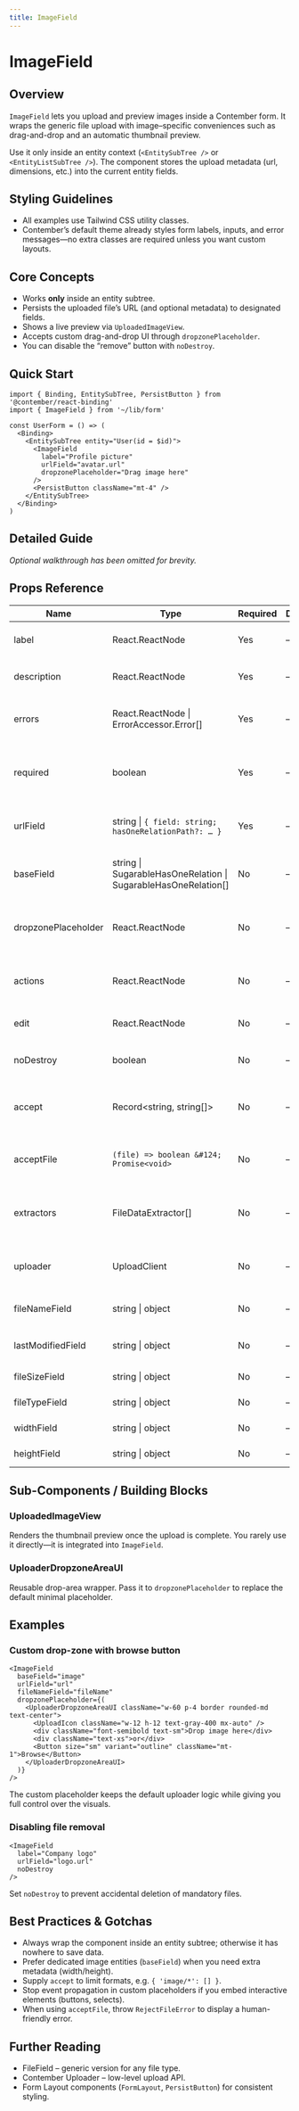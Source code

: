 ```yaml
---
title: ImageField
---
```


<!-- Edited by human: false -->
<!-- Examples count: 17 -->
<!-- Source examples: 2 -->
<!-- Playground examples: 5 -->
<!-- External examples: 10 -->
<!-- Import examples: 8 -->

# ImageField

## Overview
`ImageField` lets you upload and preview images inside a Contember form. It wraps the generic file upload with image–specific conveniences such as drag-and-drop and an automatic thumbnail preview.

Use it only inside an entity context (`<EntitySubTree />` or `<EntityListSubTree />`). The component stores the upload metadata (url, dimensions, etc.) into the current entity fields.

## Styling Guidelines
* All examples use Tailwind CSS utility classes.  
* Contember’s default theme already styles form labels, inputs, and error messages—no extra classes are required unless you want custom layouts.

## Core Concepts
* Works **only** inside an entity subtree.
* Persists the uploaded file’s URL (and optional metadata) to designated fields.
* Shows a live preview via `UploadedImageView`.
* Accepts custom drag-and-drop UI through `dropzonePlaceholder`.
* You can disable the “remove” button with `noDestroy`.

## Quick Start
```tsx
import { Binding, EntitySubTree, PersistButton } from '@contember/react-binding'
import { ImageField } from '~/lib/form'

const UserForm = () => (
  <Binding>
    <EntitySubTree entity="User(id = $id)">
      <ImageField
        label="Profile picture"
        urlField="avatar.url"
        dropzonePlaceholder="Drag image here"
      />
      <PersistButton className="mt-4" />
    </EntitySubTree>
  </Binding>
)
```

## Detailed Guide
_Optional walkthrough has been omitted for brevity._

## Props Reference
| Name | Type | Required | Default | Description |
|------|------|----------|---------|-------------|
| label | React.ReactNode | Yes | – | Field label shown above the uploader. |
| description | React.ReactNode | Yes | – | Helper text displayed below the label. |
| errors | React.ReactNode &#124; ErrorAccessor.Error[] | Yes | – | Injected by Contember to render validation errors. |
| required | boolean | Yes | – | Marks the field as mandatory; handled by Contember validators. |
| urlField | string &#124; `{ field: string; hasOneRelationPath?: … }` | Yes | – | Entity field that stores the uploaded file URL. |
| baseField | string &#124; SugarableHasOneRelation &#124; SugarableHasOneRelation[] | No | – | Relation used when the image is stored in a separate entity. |
| dropzonePlaceholder | React.ReactNode | No | – | Custom element rendered inside the drop zone before a file is chosen. |
| actions | React.ReactNode | No | – | Extra UI (e.g., buttons) shown next to the preview. |
| edit | React.ReactNode | No | – | Custom edit overlay rendered over the preview. |
| noDestroy | boolean | No | – | When `true`, hides the “Remove” button. |
| accept | Record&lt;string, string[]&gt; | No | – | MIME types passed to the underlying `<input type="file" />`. |
| acceptFile | `(file) => boolean &#124; Promise<void>` | No | – | Programmatically accept/reject a file. Throw/return `false` to reject. |
| extractors | FileDataExtractor[] | No | – | Custom metadata extractors executed after upload. |
| uploader | UploadClient | No | – | Supply your own upload client instead of the default one. |
| fileNameField | string &#124; object | No | – | Entity field for the original file name. |
| lastModifiedField | string &#124; object | No | – | Stores the file’s last modified timestamp. |
| fileSizeField | string &#124; object | No | – | Stores file size in bytes. |
| fileTypeField | string &#124; object | No | – | Stores the MIME type. |
| widthField | string &#124; object | No | – | Stores image width in pixels. |
| heightField | string &#124; object | No | – | Stores image height in pixels. |
<!-- Inherited props (none) -->

## Sub-Components / Building Blocks
### UploadedImageView
Renders the thumbnail preview once the upload is complete. You rarely use it directly—it is integrated into `ImageField`.

### UploaderDropzoneAreaUI
Reusable drop-area wrapper. Pass it to `dropzonePlaceholder` to replace the default minimal placeholder.

## Examples

### Custom drop-zone with browse button
```tsx
<ImageField
  baseField="image"
  urlField="url"
  fileNameField="fileName"
  dropzonePlaceholder={(
    <UploaderDropzoneAreaUI className="w-60 p-4 border rounded-md text-center">
      <UploadIcon className="w-12 h-12 text-gray-400 mx-auto" />
      <div className="font-semibold text-sm">Drop image here</div>
      <div className="text-xs">or</div>
      <Button size="sm" variant="outline" className="mt-1">Browse</Button>
    </UploaderDropzoneAreaUI>
  )}
/>
```
The custom placeholder keeps the default uploader logic while giving you full control over the visuals.

### Disabling file removal
```tsx
<ImageField
  label="Company logo"
  urlField="logo.url"
  noDestroy
/>
```
Set `noDestroy` to prevent accidental deletion of mandatory files.

## Best Practices & Gotchas
* Always wrap the component inside an entity subtree; otherwise it has nowhere to save data.
* Prefer dedicated image entities (`baseField`) when you need extra metadata (width/height).
* Supply `accept` to limit formats, e.g. `{ 'image/*': [] }`.
* Stop event propagation in custom placeholders if you embed interactive elements (buttons, selects).
* When using `acceptFile`, throw `RejectFileError` to display a human-friendly error.

## Further Reading
* FileField – generic version for any file type.
* Contember Uploader – low-level upload API.
* Form Layout components (`FormLayout`, `PersistButton`) for consistent styling.

<!-- End of Generated Documentation -->